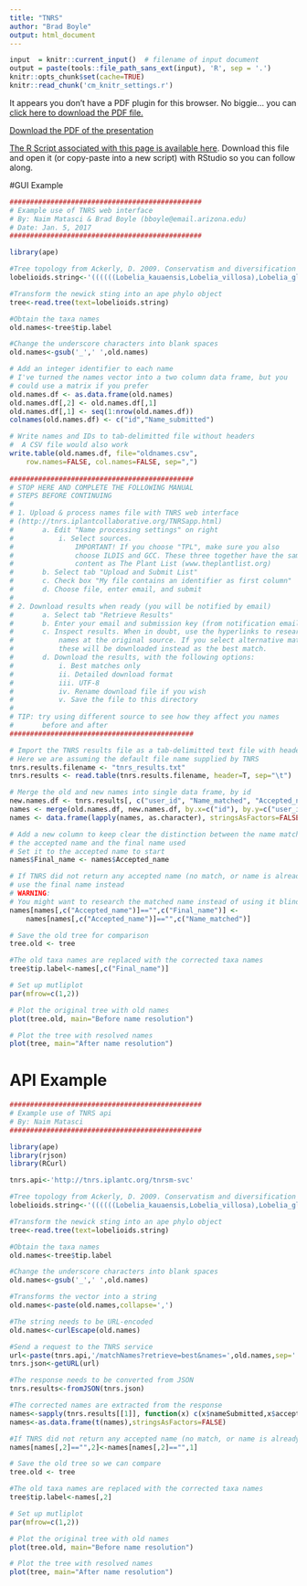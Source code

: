 ```yaml
---
title: "TNRS"
author: "Brad Boyle"
output: html_document
---
```


```r
input  = knitr::current_input()  # filename of input document
output = paste(tools::file_path_sans_ext(input), 'R', sep = '.')
knitr::opts_chunk$set(cache=TRUE)
knitr::read_chunk('cm_knitr_settings.r')
```

<div>
<object data="3_7_assets/tnrs.pdf" type="application/pdf" width="100%" height="650px"> 
  <p>It appears you don't have a PDF plugin for this browser.
   No biggie... you can <a href="3_7_assets/tnrs.pdf">click here to
  download the PDF file.</a></p>  
 </object>
 </div>
 
 <p><a href="3_7_assets/tnrs.pdf">Download the PDF of the presentation</a></p>  

[<i class="fa fa-file-code-o fa-3x" aria-hidden="true"></i> The R Script associated with this page is available here](`r output`).  Download this file and open it (or copy-paste into a new script) with RStudio so you can follow along.  


#GUI Example

```r
###############################################
# Example use of TNRS web interface
# By: Naim Matasci & Brad Boyle (bboyle@email.arizona.edu)
# Date: Jan. 5, 2017
###############################################

library(ape)

#Tree topology from Ackerly, D. 2009. Conservatism and diversification of plant functional traits: Evolutionary rates versus phylogenetic signal. PNAS 106:19699--19706.
lobelioids.string<-'((((((Lobelia_kauaensis,Lobelia_villosa),Lobelia_gloria-montis),(Trematolobelia_kauaiensis,Trematolobelia_macrostachys)),((Lobelia_hypoleuca,Lobelia_yuccoides),Lobelia_niihauensis)),((Brighamia_insignis,Brighamia_rockii),(Delissea_rhytidosperma,Delissea_subcordata))),((((Cyanea_pilosa,Cyanea_acuminata),Cyanea_hirtella),(Cyanea_coriacea,Cyanea_leptostegia)),(((Clermontia_kakeana,Clermontia_parviflora),Clermontia_arborescens),Clermontia_fauriei)));'

#Transform the newick sting into an ape phylo object
tree<-read.tree(text=lobelioids.string)

#Obtain the taxa names
old.names<-tree$tip.label

#Change the underscore characters into blank spaces
old.names<-gsub('_',' ',old.names)

# Add an integer identifier to each name
# I've turned the names vector into a two column data frame, but you
# could use a matrix if you prefer
old.names.df <- as.data.frame(old.names)
old.names.df[,2] <- old.names.df[,1]
old.names.df[,1] <- seq(1:nrow(old.names.df))
colnames(old.names.df) <- c("id","Name_submitted")

# Write names and IDs to tab-delimitted file without headers
#  A CSV file would also work
write.table(old.names.df, file="oldnames.csv", 
	row.names=FALSE, col.names=FALSE, sep=",")
	
#############################################
# STOP HERE AND COMPLETE THE FOLLOWING MANUAL 
# STEPS BEFORE CONTINUING
#
# 1. Upload & process names file with TNRS web interface
# (http://tnrs.iplantcollaborative.org/TNRSapp.html)
# 		a. Edit "Name processing settings" on right
# 			i. Select sources. 
#				IMPORTANT! If you choose "TPL", make sure you also 
#				choose ILDIS and GCC. These three together have the same
#				content as The Plant List (www.theplantlist.org)
# 		b. Select tab "Upload and Submit List"
# 		c. Check box "My file contains an identifier as first column"
#		d. Choose file, enter email, and submit
#
# 2. Download results when ready (you will be notified by email)
# 		a. Select tab "Retrieve Results"
#		b. Enter your email and submission key (from notification email)
#		c. Inspect results. When in doubt, use the hyperlinks to research 
#			names at the original source. If you select alternative matches, 
#			these will be downloaded instead as the best match.
#		d. Download the results, with the following options:
#			i. Best matches only
#			ii. Detailed download format
#			iii. UTF-8
#			iv. Rename download file if you wish
#			v. Save the file to this directory
#
# TIP: try using different source to see how they affect you names
#		before and after
#############################################
```

```r
# Import the TNRS results file as a tab-delimitted text file with headers
# Here we are assuming the default file name supplied by TNRS
tnrs.results.filename <- "tnrs_results.txt"
tnrs.results <- read.table(tnrs.results.filename, header=T, sep="\t")

# Merge the old and new names into single data frame, by id
new.names.df <- tnrs.results[, c("user_id", "Name_matched", "Accepted_name")]
names <- merge(old.names.df, new.names.df, by.x=c("id"), by.y=c("user_id"))
names <- data.frame(lapply(names, as.character), stringsAsFactors=FALSE)

# Add a new column to keep clear the distinction between the name matched, 
# the accepted name and the final name used
# Set it to the accepted name to start
names$Final_name <- names$Accepted_name

# If TNRS did not return any accepted name (no match, or name is already accepted), 
# use the final name instead
# WARNING: 
# You might want to research the matched name instead of using it blindly!
names[names[,c("Accepted_name")]=="",c("Final_name")] <-
	names[names[,c("Accepted_name")]=="",c("Name_matched")] 

# Save the old tree for comparison
tree.old <- tree

#The old taxa names are replaced with the corrected taxa names
tree$tip.label<-names[,c("Final_name")]

# Set up mutliplot
par(mfrow=c(1,2))

# Plot the original tree with old names
plot(tree.old, main="Before name resolution")

# Plot the tree with resolved names
plot(tree, main="After name resolution")

```

# API Example

```r
###############################################
# Example use of TNRS api
# By: Naim Matasci
###############################################

library(ape)
library(rjson)	
library(RCurl) 

tnrs.api<-'http://tnrs.iplantc.org/tnrsm-svc'

#Tree topology from Ackerly, D. 2009. Conservatism and diversification of plant functional traits: Evolutionary rates versus phylogenetic signal. PNAS 106:19699--19706.
lobelioids.string<-'((((((Lobelia_kauaensis,Lobelia_villosa),Lobelia_gloria-montis),(Trematolobelia_kauaiensis,Trematolobelia_macrostachys)),((Lobelia_hypoleuca,Lobelia_yuccoides),Lobelia_niihauensis)),((Brighamia_insignis,Brighamia_rockii),(Delissea_rhytidosperma,Delissea_subcordata))),((((Cyanea_pilosa,Cyanea_acuminata),Cyanea_hirtella),(Cyanea_coriacea,Cyanea_leptostegia)),(((Clermontia_kakeana,Clermontia_parviflora),Clermontia_arborescens),Clermontia_fauriei)));'

#Transform the newick sting into an ape phylo object
tree<-read.tree(text=lobelioids.string)

#Obtain the taxa names
old.names<-tree$tip.label

#Change the underscore characters into blank spaces
old.names<-gsub('_',' ',old.names)

#Transforms the vector into a string
old.names<-paste(old.names,collapse=',')

#The string needs to be URL-encoded
old.names<-curlEscape(old.names)

#Send a request to the TNRS service
url<-paste(tnrs.api,'/matchNames?retrieve=best&names=',old.names,sep='')
tnrs.json<-getURL(url) 

#The response needs to be converted from JSON
tnrs.results<-fromJSON(tnrs.json)

#The corrected names are extracted from the response
names<-sapply(tnrs.results[[1]], function(x) c(x$nameSubmitted,x$acceptedName))
names<-as.data.frame(t(names),stringsAsFactors=FALSE)

#If TNRS did not return any accepted name (no match, or name is already accepted), the submitted name is retained
names[names[,2]=="",2]<-names[names[,2]=="",1] 

# Save the old tree so we can compare
tree.old <- tree

#The old taxa names are replaced with the corrected taxa names
tree$tip.label<-names[,2]

# Set up mutliplot
par(mfrow=c(1,2))

# Plot the original tree with old names
plot(tree.old, main="Before name resolution")

# Plot the tree with resolved names
plot(tree, main="After name resolution")

```
